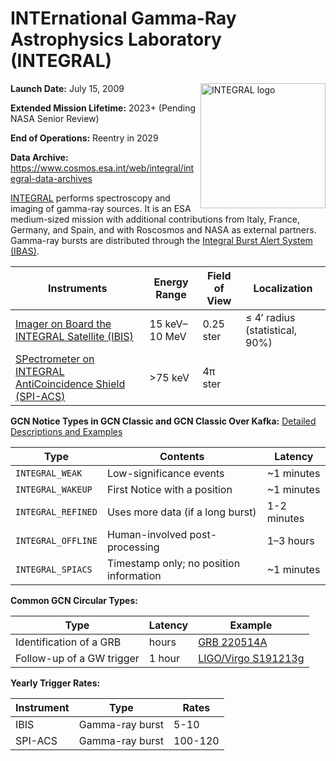 
# INTErnational Gamma-Ray Astrophysics Laboratory (INTEGRAL)

<img
  src="/_static/img/integral-logo.jpg"
  width="200"
  align="right"
  alt="INTEGRAL logo"
  className="grid-col-6 mobile-lg:grid-col-4 tablet:grid-col-2 desktop:grid-col-3"
/>

**Launch Date:** July 15, 2009

**Extended Mission Lifetime:** 2023+ (Pending NASA Senior Review)

**End of Operations:** Reentry in 2029

**Data Archive:**
https://www.cosmos.esa.int/web/integral/integral-data-archives

[INTEGRAL](https://www.cosmos.esa.int/web/integral) performs spectroscopy and imaging of gamma-ray sources. It is an ESA medium-sized mission with additional contributions from Italy, France, Germany, and Spain, and with Roscosmos and NASA as external partners. Gamma-ray bursts are distributed through the [Integral Burst Alert System (IBAS)](https://www.isdc.unige.ch/integral/science/grb).

<div className="overflow-table">

| Instruments                                                                                                     | Energy Range  | Field of View | Localization                       |
| --------------------------------------------------------------------------------------------------------------- | ------------- | ------------- | ---------------------------------- |
| [Imager on Board the INTEGRAL Satellite (IBIS)](https://www.cosmos.esa.int/web/integral/instruments-ibis)       | 15 keV–10 MeV | 0.25 ster     | &leq; 4′ radius (statistical, 90%) |
| [SPectrometer on INTEGRAL AntiCoincidence Shield (SPI-ACS)](https://www.isdc.unige.ch/integral/science/grb#ACS) | &gt;75 keV    | 4π ster       |                                    |

</div>

**GCN Notice Types in GCN Classic and GCN Classic Over Kafka:**
[Detailed Descriptions and Examples](https://gcn.gsfc.nasa.gov/integral.html)

<div className="overflow-table">

| Type               | Contents                                | Latency     |
| ------------------ | --------------------------------------- | ----------- |
| `INTEGRAL_WEAK`    | Low-significance events                 | ~1 minutes  |
| `INTEGRAL_WAKEUP`  | First Notice with a position            | ~1 minutes  |
| `INTEGRAL_REFINED` | Uses more data (if a long burst)        | 1-2 minutes |
| `INTEGRAL_OFFLINE` | Human-involved post-processing          | 1–3 hours   |
| `INTEGRAL_SPIACS`  | Timestamp only; no position information | ~1 minutes  |

</div>

**Common GCN Circular Types:**

<div className="overflow-table">

| Type                      | Latency | Example                                                          |
| ------------------------- | ------- | ---------------------------------------------------------------- |
| Identification of a GRB   | hours   | [GRB 220514A](https://gcn.gsfc.nasa.gov/gcn3/32041.gcn3)         |
| Follow-up of a GW trigger | 1 hour  | [LIGO/Virgo S191213g](https://gcn.gsfc.nasa.gov/gcn3/26401.gcn3) |

</div>

**Yearly Trigger Rates:**

<div className="overflow-table">

| Instrument | Type            | Rates   |
| ---------- | --------------- | ------- |
| IBIS       | Gamma-ray burst | 5-10    |
| SPI-ACS    | Gamma-ray burst | 100-120 |

</div>
